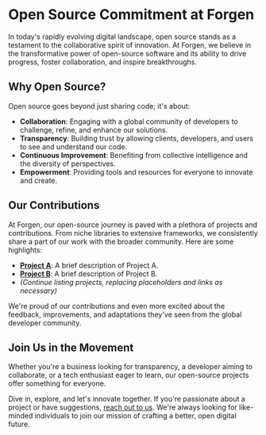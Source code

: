 # Open Source Commitment at Forgen

In today's rapidly evolving digital landscape, open source stands as a testament to the collaborative spirit of innovation. At Forgen, we believe in the transformative power of open-source software and its ability to drive progress, foster collaboration, and inspire breakthroughs.

## Why Open Source?

Open source goes beyond just sharing code; it's about:

- **Collaboration**: Engaging with a global community of developers to challenge, refine, and enhance our solutions.
- **Transparency**: Building trust by allowing clients, developers, and users to see and understand our code.
- **Continuous Improvement**: Benefiting from collective intelligence and the diversity of perspectives.
- **Empowerment**: Providing tools and resources for everyone to innovate and create.

## Our Contributions

At Forgen, our open-source journey is paved with a plethora of projects and contributions. From niche libraries to extensive frameworks, we consistently share a part of our work with the broader community. Here are some highlights:

- **[Project A](#)**: A brief description of Project A.
- **[Project B](#)**: A brief description of Project B.
- *(Continue listing projects, replacing placeholders and links as necessary)*

We're proud of our contributions and even more excited about the feedback, improvements, and adaptations they've seen from the global developer community.

## Join Us in the Movement

Whether you're a business looking for transparency, a developer aiming to collaborate, or a tech enthusiast eager to learn, our open-source projects offer something for everyone.

Dive in, explore, and let's innovate together. If you're passionate about a project or have suggestions, [reach out to us](#). We're always looking for like-minded individuals to join our mission of crafting a better, open digital future.
